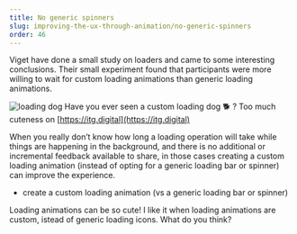 ```yaml
---
title: No generic spinners
slug: improving-the-ux-through-animation/no-generic-spinners
order: 46
---
```


<SlideTemplate title="No generic spinners">


Viget have done a small study on loaders and came to some interesting conclusions. Their small experiment found that participants were more willing to wait for custom loading animations than generic loading animations.

![loading dog](/gif/loading_dog.gif)
Have you ever seen a custom loading dog 🐕  ? 
Too much cuteness on [https://itg.digital](https://itg.digital)


When you really don’t know how long a loading operation will take while things are happening in the background, and there is no additional or incremental feedback available to share, in those cases creating a custom loading animation (instead of opting for a generic loading bar or spinner) can improve the experience.

- create a custom loading animation (vs a generic loading bar or spinner)


</SlideTemplate>

<Hint>
  Loading animations can be so cute! I like it when loading animations are custom, istead of generic loading icons. What do you think? 
</Hint>

